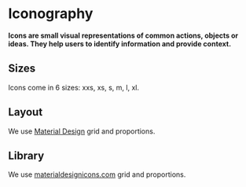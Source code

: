 # Iconography

**Icons are small visual representations of common actions, objects or ideas. They help users to identify information and provide context.**

## Sizes

Icons come in 6 sizes: xxs, xs, s, m, l, xl.

<DemoBlock demo="default" withThemeSwitcher />

## Layout
We use [Material Design](https://material.io/archive/guidelines/style/icons.html) grid and proportions.

<DemoBlock demo="layout" />

## Library
We use [materialdesignicons.com](https://materialdesignicons.com/) grid and proportions.
